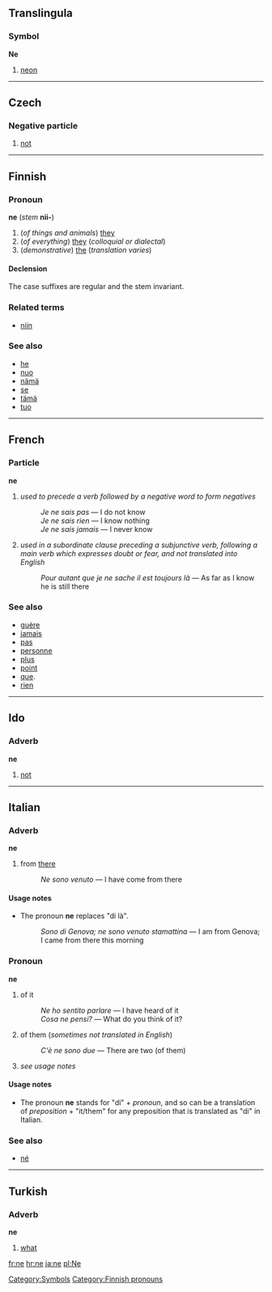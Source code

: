 ==Translingula==
===Symbol===
'''Ne'''
#{{chemistry}} [[neon]]
[[Category:Symbols]]
----

==Czech==
===Negative particle===
#[[not]]

----

==Finnish==

===Pronoun===
'''ne''' (''stem'' '''nii-''')

# (''of things and animals'') [[they]] 
# (''of everything'') [[they]] (''colloquial or dialectal'')
# (''demonstrative'') [[the]] (''translation varies'')

====Declension====
The case suffixes are regular and the stem invariant.

===Related terms===
*[[niin#Finnish|niin]]

===See also===
*[[he#Finnish|he]]
*[[nuo#Finnish|nuo]]
*[[nämä#Finnish|nämä]]
*[[se#Finnish|se]]
*[[tämä#Finnish|tämä]]
*[[tuo#Finnish|tuo]]
[[Category:Finnish pronouns]]
----

==French==

===Particle===
'''ne'''

#''used to precede a verb followed by a negative word to form negatives''
#:''Je ne sais pas'' &mdash; I do not know
#:''Je ne sais rien'' &mdash; I know nothing
#:''Je ne sais jamais'' &mdash; I never know
#''used in a subordinate clause preceding a subjunctive verb, following a main verb which expresses doubt or fear, and not translated into English''
#:''Pour autant que je ne sache il est toujours là'' &mdash; As far as I know he is still there
<!--There is also another sense, as in "le gâteau le plus grand que je n'ai jamais vu" ("the biggest cake that I have ever seen") in which "jamais" is positive ("ever") rather than negative ("never") - meaning that the "ne" does not denote a negative - and is not translated into English - could someone provide this sense, please?-->

===See also===
*[[guère]]
*[[jamais]]
*[[pas#French|pas]]
*[[personne]]
*[[plus#French|plus]]
*[[point#French|point]]
*[[que#French|que]].  
*[[rien]]

----

==Ido==
===Adverb===
'''ne'''
# [[not]]

----

==Italian==
===Adverb===
'''ne'''

#from [[there]]
#:''Ne sono venuto'' &mdash; I have come from there

====Usage notes====
*The pronoun '''ne''' replaces "di là".
*:''Sono di Genova; ne sono venuto stamattina'' &mdash; I am from Genova; I came from there this morning

===Pronoun===
'''ne'''

#of it
#:''Ne ho sentito parlare'' &mdash; I have heard of it
#:''Cosa ne pensi?'' &mdash; What do you think of it?
#of them (''sometimes not translated in English'')
#:''C'è ne sono due'' &mdash; There are two (of them)
#''see usage notes''

====Usage notes====
*The pronoun '''ne''' stands for "di" + ''pronoun'', and so can be a translation of ''preposition'' + "it/them" for any preposition that is translated as "di" in Italian.

===See also===
*[[né#Italian|né]]

----

==Turkish==
===Adverb===
'''ne'''

# [[what]]

[[fr:ne]]
[[hr:ne]]
[[ja:ne]]
[[pl:Ne]]